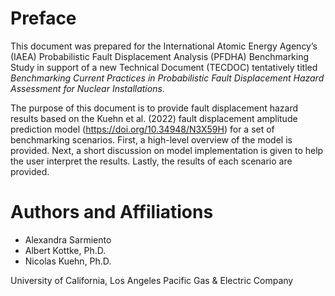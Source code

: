 # Preface

This document was prepared for the International Atomic Energy Agency's (IAEA)
Probabilistic Fault Displacement Analysis (PFDHA) Benchmarking Study in support
of a new Technical Document (TECDOC) tentatively titled *Benchmarking Current 
Practices in Probabilistic Fault Displacement Hazard Assessment for Nuclear 
Installations*. 

The purpose of this document is to provide fault displacement hazard results 
based on the Kuehn et al. (2022) fault displacement amplitude prediction model ([https://doi.org/10.34948/N3X59H](https://doi.org/10.34948/N3X59H)) for a set 
of benchmarking scenarios. First, a high-level overview of the model is provided.
Next, a short discussion on model implementation is given to help the user
interpret the results. Lastly, the results of each scenario are provided.

# Authors and Affiliations

- Alexandra Sarmiento\textsuperscript{1}
- Albert Kottke, Ph.D.\textsuperscript{2}
- Nicolas Kuehn, Ph.D.\textsuperscript{1}

\textsuperscript{1} University of California, Los Angeles
\textsuperscript{2} Pacific Gas & Electric Company

